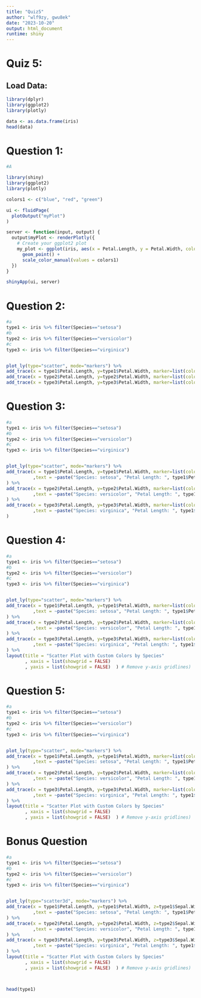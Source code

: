 ```yaml
---
title: "Quiz5"
author: "wlf9zy, gwu8ek"
date: "2023-10-20"
output: html_document
runtime: shiny
---
```


# Quiz 5:

## Load Data: 

```r
library(dplyr)
library(ggplot2)
library(plotly)

data <- as.data.frame(iris)
head(data)
```


# Question 1: 

```r

#A

library(shiny)
library(ggplot2)
library(plotly)

colors1 <- c("blue", "red", "green")

ui <- fluidPage(
  plotOutput("myPlot")
)

server <- function(input, output) {
  output$myPlot <- renderPlotly({
    # Create your ggplot2 plot
    my_plot <- ggplot(iris, aes(x = Petal.Length, y = Petal.Width, color = Species)) +
      geom_point() +
      scale_color_manual(values = colors1)
  })
}

shinyApp(ui, server)

```


# Question 2: 

```r
#a
type1 <- iris %>% filter(Species=="setosa")
#b
type2 <- iris %>% filter(Species=="versicolor")
#c
type3 <- iris %>% filter(Species=="virginica")


plot_ly(type="scatter", mode="markers") %>%
add_trace(x = type1$Petal.Length, y=type1$Petal.Width, marker=list(color="blue"), name="setosa") %>%
add_trace(x = type2$Petal.Length, y=type2$Petal.Width, marker=list(color="red"), name="versicolor") %>%
add_trace(x = type3$Petal.Length, y=type3$Petal.Width, marker=list(color="green"), name="virginica")
```

# Question 3:

```r

#a
type1 <- iris %>% filter(Species=="setosa")
#b
type2 <- iris %>% filter(Species=="versicolor")
#c
type3 <- iris %>% filter(Species=="virginica")


plot_ly(type="scatter", mode="markers") %>%
add_trace(x = type1$Petal.Length, y=type1$Petal.Width, marker=list(color="blue"), name="setosa"
          ,text = ~paste("Species: setosa", "Petal Length: ", type1$Petal.Length, "Petal Width: ", type1$Petal.Width)
) %>%
add_trace(x = type2$Petal.Length, y=type2$Petal.Width, marker=list(color="red"), name="versicolor"
          ,text = ~paste("Species: versicolor", "Petal Length: ", type1$Petal.Length, "Petal Width: ", type1$Petal.Width)
) %>%
add_trace(x = type3$Petal.Length, y=type3$Petal.Width, marker=list(color="green"), name="virginica"
          ,text = ~paste("Species: virginica", "Petal Length: ", type1$Petal.Length, "Petal Width: ", type1$Petal.Width)
)

```


# Question 4: 


```r
#a
type1 <- iris %>% filter(Species=="setosa")
#b
type2 <- iris %>% filter(Species=="versicolor")
#c
type3 <- iris %>% filter(Species=="virginica")


plot_ly(type="scatter", mode="markers") %>%
add_trace(x = type1$Petal.Length, y=type1$Petal.Width, marker=list(color="blue"), name="setosa"
          ,text = ~paste("Species: setosa", "Petal Length: ", type1$Petal.Length, "Petal Width: ", type1$Petal.Width)
) %>%
add_trace(x = type2$Petal.Length, y=type2$Petal.Width, marker=list(color="red"), name="versicolor"
          ,text = ~paste("Species: versicolor", "Petal Length: ", type1$Petal.Length, "Petal Width: ", type1$Petal.Width)
) %>%
add_trace(x = type3$Petal.Length, y=type3$Petal.Width, marker=list(color="green"), name="virginica"
          ,text = ~paste("Species: virginica", "Petal Length: ", type1$Petal.Length, "Petal Width: ", type1$Petal.Width)
) %>%
layout(title = "Scatter Plot with Custom Colors by Species"
       , xaxis = list(showgrid = FALSE)
       , yaxis = list(showgrid = FALSE)  ) # Remove y-axis gridlines)


```

# Question 5: 


```r
#a
type1 <- iris %>% filter(Species=="setosa")
#b
type2 <- iris %>% filter(Species=="versicolor")
#c
type3 <- iris %>% filter(Species=="virginica")


plot_ly(type="scatter", mode="markers") %>%
add_trace(x = type1$Petal.Length, y=type1$Petal.Width, marker=list(color="blue", line=list(color="black", width=2)),opacity=.5, name="setosa"
          ,text = ~paste("Species: setosa", "Petal Length: ", type1$Petal.Length, "Petal Width: ", type1$Petal.Width)
) %>%
add_trace(x = type2$Petal.Length, y=type2$Petal.Width, marker=list(color="red", line=list(color="black", width=2)),opacity=.5, name="versicolor"
          ,text = ~paste("Species: versicolor", "Petal Length: ", type1$Petal.Length, "Petal Width: ", type1$Petal.Width)
) %>%
add_trace(x = type3$Petal.Length, y=type3$Petal.Width, marker=list(color="green", line=list(color="black", width=2)),opacity=.5, name="virginica"
          ,text = ~paste("Species: virginica", "Petal Length: ", type1$Petal.Length, "Petal Width: ", type1$Petal.Width)
) %>%
layout(title = "Scatter Plot with Custom Colors by Species"
       , xaxis = list(showgrid = FALSE)
       , yaxis = list(showgrid = FALSE)  ) # Remove y-axis gridlines)


```



# Bonus Question 


```r

#a
type1 <- iris %>% filter(Species=="setosa")
#b
type2 <- iris %>% filter(Species=="versicolor")
#c
type3 <- iris %>% filter(Species=="virginica")


plot_ly(type="scatter3d", mode="markers") %>%
add_trace(x = type1$Petal.Length, y=type1$Petal.Width, z=type1$Sepal.Width, marker=list(color="blue", line=list(color="black", width=2)),opacity=.5, name="setosa"
          ,text = ~paste("Species: setosa", "Petal Length: ", type1$Petal.Length, "Petal Width: ", type1$Petal.Width)
) %>%
add_trace(x = type2$Petal.Length, y=type2$Petal.Width, z=type2$Sepal.Width, marker=list(color="red", line=list(color="black", width=2)),opacity=.5, name="versicolor"
          ,text = ~paste("Species: versicolor", "Petal Length: ", type1$Petal.Length, "Petal Width: ", type1$Petal.Width)
) %>%
add_trace(x = type3$Petal.Length, y=type3$Petal.Width, z=type3$Sepal.Width, marker=list(color="green", line=list(color="black", width=2)),opacity=.5, name="virginica"
          ,text = ~paste("Species: virginica", "Petal Length: ", type1$Petal.Length, "Petal Width: ", type1$Petal.Width)
) %>%
layout(title = "Scatter Plot with Custom Colors by Species"
       , xaxis = list(showgrid = FALSE)
       , yaxis = list(showgrid = FALSE)  ) # Remove y-axis gridlines)



head(type1)

```

